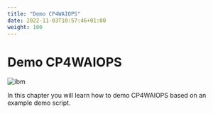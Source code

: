 ```yaml
---
title: "Demo CP4WAIOPS"
date: 2022-11-03T10:57:46+01:00
weight: 100
---
```


# Demo CP4WAIOPS

![ibm](./../images/ibm/connections.gif)


In this chapter you will learn how to demo CP4WAIOPS based on an example demo script.